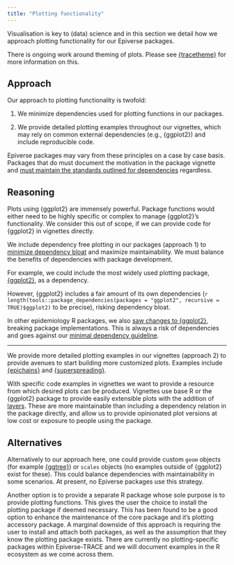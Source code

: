 ```yaml
---
title: "Plotting functionality"
---
```


Visualisation is key to (data) science and in this section we detail how we approach plotting functionality for our Epiverse packages.

:::{.callout-warning}
There is ongoing work around theming of plots. Please see [{tracetheme}](https://epiverse-trace.github.io/tracetheme/) for more information on this.
:::

## Approach

Our approach to plotting functionality is twofold:

1. We minimize dependencies used for plotting functions in our packages.

2. We provide detailed plotting examples throughout our vignettes, which may rely on common external dependencies (e.g., {ggplot2}) and include reproducible code.

Epiverse packages may vary from these principles on a case by case basis. Packages that do must document the motivation in the package vignette and [must maintain the standards outlined for dependencies](./dependencies#minimizing-dependencies-and-prioritizing-stability) regardless.

## Reasoning

Plots using {ggplot2} are immensely powerful. Package functions would either need to be highly specific or complex to manage {ggplot2}'s functionality. We consider this out of scope, if we can provide code for {ggplot2} in vignettes directly.

We include dependency free plotting in our packages (approach 1) to [minimize dependency bloat](https://epiverse-trace.github.io/blueprints/dependencies.html) and maximize maintainability. We must balance the benefits of dependencies with package development. 

For example, we could include the most widely used plotting package, [{ggplot2}](https://ggplot2.tidyverse.org/index.html), as a dependency.

However, {ggplot2} includes a fair amount of its own dependencies (`r length(tools::package_dependencies(packages = "ggplot2", recursive = TRUE)$ggplot2)` to be precise), risking dependency bloat.

In other epidemiology R packages, we also [saw changes to {ggplot2}](https://github.com/reconhub/incidence/issues/119), breaking package implementations. This is always a risk of dependencies and goes against our [minimal dependency guideline](https://epiverse-trace.github.io/blueprints/dependencies.html).

---

We provide more detailed plotting examples in our vignettes (approach 2) to provide avenues to start building more customized plots. Examples include [{epichains}](https://epiverse-trace.github.io/epichains/articles/epichains.html#plotting) and [{superspreading}](https://epiverse-trace.github.io/superspreading/articles/heterogeneous_network_outbreaks.html).

With specific code examples in vignettes we want to provide a resource from which desired plots can be produced. Vignettes use base R or the {ggplot2} package to provide easily extensible plots with the addition of [layers](https://rpubs.com/hadley/ggplot2-layers). These are more maintainable than including a dependency relation in the package directly, and allow us to provide opinionated plot versions at low cost or exposure to people using the package.

## Alternatives

Alternatively to our approach here, one could provide custom `geom` objects (for example [{ggtree}](https://github.com/YuLab-SMU/ggtree)) or `scales` objects (no examples outside of {ggplot2} exist for these). This could balance dependencies with maintainability in some scenarios. At present, no Epiverse packages use this strategy.

Another option is to provide a separate R package whose sole purpose is to provide plotting functions. This gives the user the choice to install the plotting package if deemed necessary. This has been found to be a good option to enhance the maintenance of the core package and it's plotting accessory package. A marginal downside of this approach is requiring the user to install and attach both packages, as well as the assumption that they know the plotting package exists. There are currently no plotting-specific packages within Epiverse-TRACE and we will document examples in the R ecosystem as we come across them.
